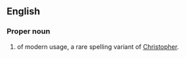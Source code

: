 ==English==

===Proper noun===
{{en-proper noun}}

# {{given name|male}} of modern usage, a rare spelling variant of [[Christopher]].